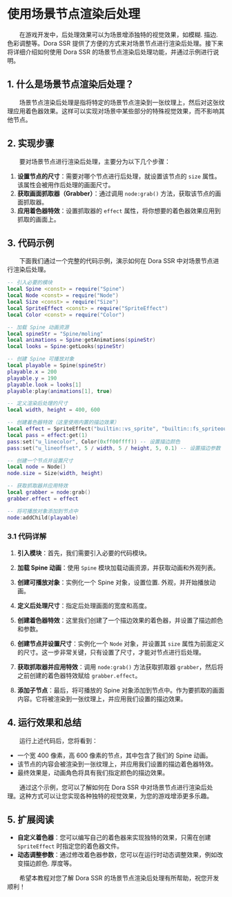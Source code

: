 
# 使用场景节点渲染后处理

&emsp;&emsp;在游戏开发中，后处理效果可以为场景增添独特的视觉效果，如模糊. 描边. 色彩调整等。Dora SSR 提供了方便的方式来对场景节点进行渲染后处理。接下来将详细介绍如何使用 Dora SSR 的场景节点渲染后处理功能，并通过示例进行说明。

## 1. 什么是场景节点渲染后处理？

&emsp;&emsp;场景节点渲染后处理是指将特定的场景节点渲染到一张纹理上，然后对这张纹理应用着色器效果。这样可以实现对场景中某些部分的特殊视觉效果，而不影响其他节点。

## 2. 实现步骤

&emsp;&emsp;要对场景节点进行渲染后处理，主要分为以下几个步骤：

1. **设置节点的尺寸**：需要对哪个节点进行后处理，就设置该节点的 `size` 属性。该属性会被用作后处理的画面尺寸。
2. **获取画面抓取器（Grabber）**：通过调用 `node:grab()` 方法，获取该节点的画面抓取器。
3. **应用着色器特效**：设置抓取器的 `effect` 属性，将你想要的着色器效果应用到抓取的画面上。

## 3. 代码示例

&emsp;&emsp;下面我们通过一个完整的代码示例，演示如何在 Dora SSR 中对场景节点进行渲染后处理。

<Tabs groupId="language-select">
<TabItem value="lua" label="Lua">

```lua
-- 引入必要的模块
local Spine <const> = require("Spine")
local Node <const> = require("Node")
local Size <const> = require("Size")
local SpriteEffect <const> = require("SpriteEffect")
local Color <const> = require("Color")

-- 加载 Spine 动画资源
local spineStr = "Spine/moling"
local animations = Spine:getAnimations(spineStr)
local looks = Spine:getLooks(spineStr)

-- 创建 Spine 可播放对象
local playable = Spine(spineStr)
playable.x = 200
playable.y = 190
playable.look = looks[1]
playable:play(animations[1], true)

-- 定义渲染后处理的尺寸
local width, height = 400, 600

-- 创建着色器特效（这里使用内置的描边效果）
local effect = SpriteEffect("builtin::vs_sprite", "builtin::fs_spriteoutlinecolor")
local pass = effect:get(1)
pass:set("u_linecolor", Color(0xff00ffff)) -- 设置描边颜色
pass:set("u_lineoffset", 5 / width, 5 / height, 5, 0.1) -- 设置描边参数

-- 创建一个节点并设置尺寸
local node = Node()
node.size = Size(width, height)

-- 获取抓取器并应用特效
local grabber = node:grab()
grabber.effect = effect

-- 将可播放对象添加到节点中
node:addChild(playable)
```

</TabItem>
</Tabs>

### 3.1 代码详解

1. **引入模块**：首先，我们需要引入必要的代码模块。

2. **加载 Spine 动画**：使用 `Spine` 模块加载动画资源，并获取动画和外观列表。

3. **创建可播放对象**：实例化一个 Spine 对象，设置位置. 外观，并开始播放动画。

4. **定义后处理尺寸**：指定后处理画面的宽度和高度。

5. **创建着色器特效**：这里我们创建了一个描边效果的着色器，并设置了描边颜色和参数。

6. **创建节点并设置尺寸**：实例化一个 `Node` 对象，并设置其 `size` 属性为前面定义的尺寸。这一步非常关键，只有设置了尺寸，才能对节点进行后处理。

7. **获取抓取器并应用特效**：调用 `node:grab()` 方法获取抓取器 `grabber`，然后将之前创建的着色器特效赋给 `grabber.effect`。

8. **添加子节点**：最后，将可播放的 Spine 对象添加到节点中。作为要抓取的画面内容。它将被渲染到一张纹理上，并应用我们设置的描边效果。

## 4. 运行效果和总结

&emsp;&emsp;运行上述代码后，您将看到：

- 一个宽 400 像素，高 600 像素的节点，其中包含了我们的 Spine 动画。
- 该节点的内容会被渲染到一张纹理上，并应用我们设置的描边着色器特效。
- 最终效果是，动画角色将具有我们指定颜色的描边效果。

&emsp;&emsp;通过这个示例，您可以了解如何在 Dora SSR 中对场景节点进行渲染后处理。这种方式可以让您实现各种独特的视觉效果，为您的游戏增添更多乐趣。

## 5. 扩展阅读

- **自定义着色器**：您可以编写自己的着色器来实现独特的效果，只需在创建 `SpriteEffect` 时指定您的着色器文件。
- **动态调整参数**：通过修改着色器参数，您可以在运行时动态调整效果，例如改变描边颜色. 厚度等。

&emsp;&emsp;希望本教程对您了解 Dora SSR 的场景节点渲染后处理有所帮助，祝您开发顺利！
